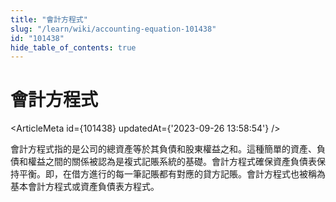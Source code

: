 ```yaml
---
title: "會計方程式"
slug: "/learn/wiki/accounting-equation-101438"
id: "101438"
hide_table_of_contents: true
---
```



# 會計方程式

<ArticleMeta id={101438} updatedAt={'2023-09-26 13:58:54'} />
<div className='border-solid border-b border-t-0 my-4 border-[var(--ifm-color-gray-300)]' />

會計方程式指的是公司的總資產等於其負債和股東權益之和。這種簡單的資產、負債和權益之間的關係被認為是複式記賬系統的基礎。會計方程式確保資產負債表保持平衡。即，在借方進行的每一筆記賬都有對應的貸方記賬。會計方程式也被稱為基本會計方程式或資產負債表方程式。

